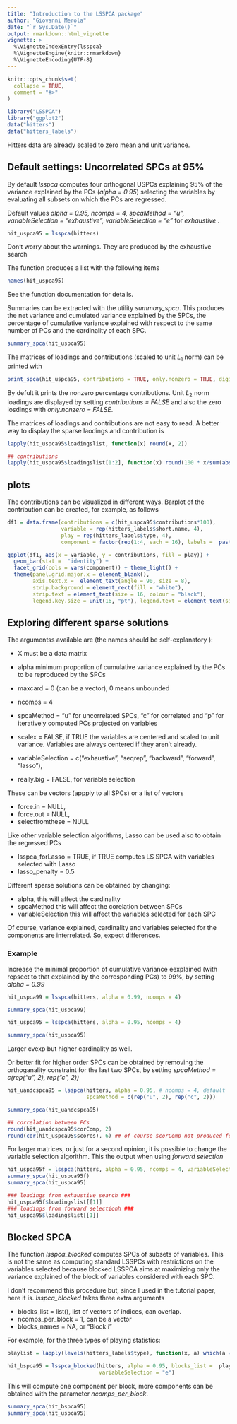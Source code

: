 ```yaml
---
title: "Introduction to the LSSPCA package"
author: "Giovanni Merola"
date: "`r Sys.Date()`"
output: rmarkdown::html_vignette
vignette: >
  %\VignetteIndexEntry{lsspca}
  %\VignetteEngine{knitr::rmarkdown}
  %\VignetteEncoding{UTF-8}
---
```


```r
knitr::opts_chunk$set(
  collapse = TRUE,
  comment = "#>"
)
```

```r
library("LSSPCA")
library("ggplot2")
data("hitters")
data("hitters_labels")
```

Hitters data are already scaled to zero mean and unit variance.

## Default settings: Uncorrelated SPCs at 95%
By default *lsspca* computes four orthogonal USPCs explaining 95% of the variance explained by the PCs (*alpha = 0.95*) selecting the variables by evaluating all subsets on which the PCs are regressed. 

Default values *alpha = 0.95, ncomps = 4,  spcaMethod = "u", variableSelection = "exhaustive",  variableSelection = "e"* for *exhaustive* .

```r
hit_uspca95 = lsspca(hitters)  
```
Don't worry about the warnings. They are produced by the exhaustive search 

The function produces a list with the following items
```r
names(hit_uspca95)
```
See the function documentation for details.

Summaries can be extracted with the utility *summary_spca*. This produces
the net variance and cumulated variance explained by the SPCs, the percentage of cumulative variance explained with respect to the same number of PCs and the cardinality of each SPC.
```r
summary_spca(hit_uspca95)
```
The matrices of loadings and contributions (scaled to unit $L_1$ norm) can be printed with 
```r
print_spca(hit_uspca95, contributions = TRUE, only.nonzero = TRUE, digits = 1, threshold = 0.001, prn = TRUE, rtn = FALSE)
```
By defult it prints the nonzero percentage contributions. Unit $L_2$ norm loadings are displayed by setting *contributions = FALSE* and also the zero losdings with *only.nonzero = FALSE*. 

The matrices of loadings and contributions are not easy to read. 
A better way to display the sparse laodings and contribution is
```r
lapply(hit_uspca95$loadingslist, function(x) round(x, 2))

## contributions 
lapply(hit_uspca95$loadingslist[1:2], function(x) round(100 * x/sum(abs(x)), 1))
```
## plots
The contributions can be visualized in different ways. Barplot of the contribution can be created, for example, as follows
```r
df1 = data.frame(contributions = c(hit_uspca95$contributions*100),
                 variable = rep(hitters_labels$short.name, 4),
                 play = rep(hitters_labels$type, 4), 
                 component = factor(rep(1:4, each = 16), labels =  paste("SPC", 1:4)))

ggplot(df1, aes(x = variable, y = contributions, fill = play)) +
  geom_bar(stat =  "identity") +
  facet_grid(cols = vars(component)) + theme_light() + 
  theme(panel.grid.major.x = element_blank(), 
        axis.text.x =  element_text(angle = 90, size = 8),
        strip.background = element_rect(fill = "white"),
        strip.text = element_text(size = 16, colour = "black"),
        legend.key.size = unit(16, "pt"), legend.text = element_text(size = 16)) 
```
##  Exploring different sparse solutions  

The argumentss available are (the names should be self-explanatory ):

* X must be a data matrix
* alpha minimum proportion of cumulative variance explained by the PCs to be reproduced by the SPCs
* maxcard = 0 (can be a vector), 0 means unbounded
* ncomps = 4
* spcaMethod = "u" for uncorrelated SPCs, "c" for correlated and "p" for iteratively computed PCs projected on variables
* scalex = FALSE, if TRUE the variables are centered and scaled to unit variance.  Variables are always centered if they aren't already. 

* variableSelection = c("exhaustive", "seqrep", "backward", "forward", "lasso"),
* really.big = FALSE, for variable selection

These can be vectors (appply to all SPCs) or a list of vectors

* force.in = NULL, 
* force.out = NULL, 
* selectfromthese = NULL

Like other variable selection algorithms, Lasso can be used also to obtain the regressed PCs

* lsspca_forLasso = TRUE, if TRUE computes LS SPCA with variables selected with Lasso
* lasso_penalty = 0.5

Different sparse solutions can be obtained by changing:

* alpha, this will affect the cardinality
* spcaMethod this will affect the corelation between SPCs 
* variableSelection this will affect the variables selected for each SPC
  
Of course, variance explained, cardinality and variables selected for 
the components are interrelated. So, expect differences.

### Example

Increase the minimal proportion of cumulative variance eexplained (with repsect to that explained by the corresponding PCs) to 99%, by setting *alpha = 0.99*
```r
hit_uspca99 = lsspca(hitters, alpha = 0.99, ncomps = 4)

summary_spca(hit_uspca99)

hit_uspca95 = lsspca(hitters, alpha = 0.95, ncomps = 4)

summary_spca(hit_uspca95)
```
Larger cvexp but higher cardinality as well. 

Or better fit for higher order SPCs can be obtained by removing the orthoganality constraint for the last two SPCs, by setting *spcaMethod = c(rep("u", 2), rep("c", 2))*
```r
hit_uandcspca95 = lsspca(hitters, alpha = 0.95, # ncomps = 4, default
                         spcaMethod = c(rep("u", 2), rep("c", 2)))

summary_spca(hit_uandcspca95)

## correlation between PCs
round(hit_uandcspca95$corComp, 2) 
round(cor(hit_uspca95$scores), 6) ## of course $corComp not produced for USPCs
```

For larger matrices, or just for a second opinion, it is possible to change the variable selection algorithm. This the output when using *forward selection*
```r
hit_uspca95f = lsspca(hitters, alpha = 0.95, ncomps = 4, variableSelection = "f")
summary_spca(hit_uspca95f)
summary_spca(hit_uspca95)

### loadings from exhaustive search ###
hit_uspca95f$loadingslist[[1]] 
### loadings from forward selectionh ###
hit_uspca95$loadingslist[[1]]
```

## Blocked SPCA 

The function *lsspca_blocked* computes SPCs of subsets of variables. This is not the same as computing standard LSSPCs with restrictions on the variables selected because blocked LSSPCA aims at maximizing only the variance explained of the block of variables considered with each SPC.  

I don't recommend this procedure but, since I used in the tutorial paper, here it is. 
*lsspca_blocked*  takes three extra arguments

* blocks_list = list(), list of vectors of indices, can overlap. 
* ncomps_per_block = 1, can be a vector
* blocks_names = NA, or "Block i"


For example, for the three types of playing statistics: 
```r
playlist = lapply(levels(hitters_labels$type), function(x, a) which(a == x), a = hitters_labels$type)

hit_bspca95 = lsspca_blocked(hitters, alpha = 0.95, blocks_list =  playlist,
                             variableSelection = "e")
```
This will compute one component per block, more components can be obtained with the parameter *ncomps_per_block*.

```r

summary_spca(hit_bspca95)
summary_spca(hit_uspca95)
```








